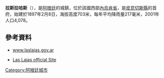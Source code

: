 '''拉斯拉哈斯'''（{{lang-es|Las Lajas}}），是[[阿根廷|阿根廷]]的城鎮，位於該國西部[[內烏肯省|內烏肯省]]，是[[皮昆切斯縣|皮昆切斯縣]]的首府，始建於1897年2月8日，海拔高度703米，每年平均降雨量217毫米，2001年人口4,078。

==參考資料==
*[https://web.archive.org/web/20121221005107/http://www.laslajas.gov.ar/ www.laslajas.gov.ar]
*{{es icon}} [https://web.archive.org/web/20121221005107/http://www.laslajas.gov.ar/ Las Lajas official Site]

{{Argentina-geo-stub}}
[[Category:阿根廷城市|Category:阿根廷城市]]